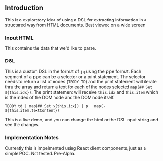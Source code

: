 
## Introduction 

 This is a exploratory idea of using a DSL for extracting information in a structured way from HTML documents. <span class="font-bold"> Best viewed </span> on a wide screen 

### Input HTML 

  This contains the data that we'd like to parse.

### DSL 

This is a custom DSL in the format of `jq` using the pipe format. Each segment of a pipe can be a selector or a print statement. 
The selector needs to return a list of nodes (`TBODY TD`) and the print statement will iterate thru the array and return a text for each of the nodes selected `map(## Set ${this.idx})`. The print statement will receive `this.idx` and `this.item` which is the index of the DOM node and the DOM node itself. 

 ```jq
 TBODY td | map(## Set ${this.idx}) | p | map(- ${this.item.textContent})
 ```

This is a live demo, and you can change the html or the DSL input string and see the changes. 

### Implementation Notes

  Currently this is impelmented using React client components, just as a simple POC. Not tested. Pre-Alpha.


<HtmlExtractorComponent />


